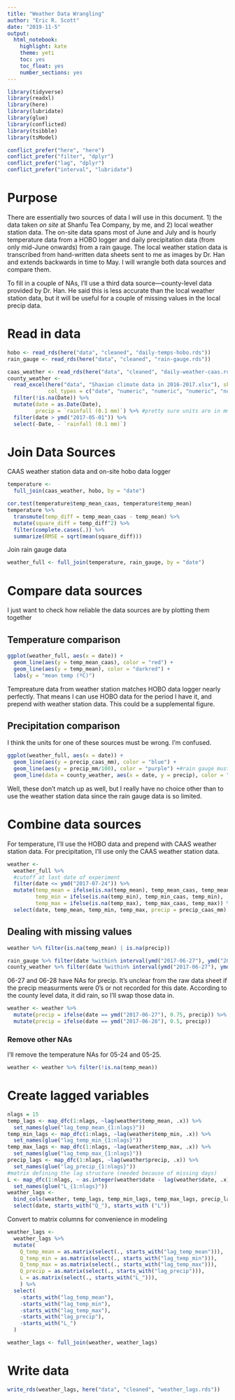 ```yaml
---
title: "Weather Data Wrangling"
author: "Eric R. Scott"
date: "2019-11-5"
output: 
  html_notebook: 
    highlight: kate
    theme: yeti
    toc: yes
    toc_float: yes
    number_sections: yes
---
```

```r
library(tidyverse)
library(readxl)
library(here)
library(lubridate)
library(glue)
library(conflicted)
library(tsibble)
library(tsModel)

conflict_prefer("here", "here")
conflict_prefer("filter", "dplyr")
conflict_prefer("lag", "dplyr")
conflict_prefer("interval", "lubridate")
```

# Purpose

There are essentially two sources of data I will use in this document.  1) the data taken *on site* at Shanfu Tea Company, by me, and 2) local weather station data.  The on-site data spans most of June and July and is hourly temperature data from a HOBO logger and daily precipitation data (from only mid-June onwards) from a rain gauge.  The local weather station data is transcribed from hand-written data sheets sent to me as images by Dr. Han and extends backwards in time to May.  I will wrangle both data sources and compare them.

To fill in a couple of NAs, I'll use a third data source---county-level data provided by Dr. Han.  He said this is less accurate than the local weather station data, but it will be useful for a couple of missing values in the local precip data.

# Read in data

```r
hobo <- read_rds(here("data", "cleaned", "daily-temps-hobo.rds"))
rain_gauge <- read_rds(here("data", "cleaned", "rain-gauge.rds"))

caas_weather <- read_rds(here("data", "cleaned", "daily-weather-caas.rds"))
county_weather <- 
  read_excel(here("data", "Shaxian climate data in 2016-2017.xlsx"), skip = 1,
             col_types = c("date", "numeric", "numeric", "numeric", "numeric", "numeric", "numeric")) %>%
  filter(!is.na(Date)) %>% 
  mutate(date = as.Date(Date),
         precip = `rainfall (0.1 mm)`) %>% #pretty sure units are in mm and this just means they were measured out to 0.1 mm.
  filter(date > ymd("2017-05-01")) %>% 
  select(-Date, - `rainfall (0.1 mm)`)
```

# Join Data Sources

CAAS weather station data and on-site hobo data logger

```r
temperature <-
  full_join(caas_weather, hobo, by = "date")
```
```r
cor.test(temperature$temp_mean_caas, temperature$temp_mean)
temperature %>% 
  transmute(temp_diff = temp_mean_caas - temp_mean) %>%
  mutate(square_diff = temp_diff^2) %>% 
  filter(complete.cases(.)) %>% 
  summarize(RMSE = sqrt(mean(square_diff)))
```

Join rain gauge data

```r
weather_full <- full_join(temperature, rain_gauge, by = "date")
```

# Compare data sources

I just want to check how reliable the data sources are by plotting them together

## Temperature comparison

```r
ggplot(weather_full, aes(x = date)) +
  geom_line(aes(y = temp_mean_caas), color = "red") +
  geom_line(aes(y = temp_mean), color = "darkred") + 
  labs(y = "mean temp (ºC)")
```
Tempreature data from weather station matches HOBO data logger nearly perfectly.  That means I can use HOBO data for the period I have it, and prepend with weather station data.  This could be a supplemental figure.


## Precipitation comparison

I think the units for one of these sources must be wrong.  I'm confused.

```r
ggplot(weather_full, aes(x = date)) +
  geom_line(aes(y = precip_caas_mm), color = "blue") +
  geom_line(aes(y = precip_mm/100), color = "purple") +#rain gauge must be in cm, not mm...
  geom_line(data = county_weather, aes(x = date, y = precip), color = "darkgreen")
```

Well, these don't match up as well, but I really have no choice other than to use the weather station data since the rain gauge data is so limited.

# Combine data sources

For temperature, I'll use the HOBO data and prepend with CAAS weather station data.  For precipitation, I'll use only the CAAS weather station data.

```r
weather <- 
  weather_full %>% 
  #cutoff at last date of experiment
  filter(date <= ymd("2017-07-24")) %>% 
  mutate(temp_mean = ifelse(is.na(temp_mean), temp_mean_caas, temp_mean),
         temp_min = ifelse(is.na(temp_min), temp_min_caas, temp_min),
         temp_max = ifelse(is.na(temp_max), temp_max_caas, temp_max)) %>% 
  select(date, temp_mean, temp_min, temp_max, precip = precip_caas_mm)
```

## Dealing with missing values

```r
weather %>% filter(is.na(temp_mean) | is.na(precip))
```
```r
rain_gauge %>% filter(date %within% interval(ymd("2017-06-27"), ymd("2017-06-28")))
county_weather %>% filter(date %within% interval(ymd("2017-06-27"), ymd("2017-06-28")))
```


06-27 and 06-28 have NAs for precip.  It's unclear from the raw data sheet if the precip measurments were 0's or not recorded for this date.  According to the county level data, it did rain, so I'll swap those data in.

```r
weather <- weather %>% 
  mutate(precip = ifelse(date == ymd("2017-06-27"), 0.75, precip)) %>%
  mutate(precip = ifelse(date == ymd("2017-06-28"), 0.5, precip))
```

### Remove other NAs

I'll remove the temperature NAs for 05-24 and 05-25.

```r
weather <- weather %>% filter(!is.na(temp_mean))
```


# Create lagged variables
```r
nlags = 15
temp_lags <- map_dfc(1:nlags, ~lag(weather$temp_mean, .x)) %>%
  set_names(glue("lag_temp_mean_{1:nlags}"))
temp_min_lags <- map_dfc(1:nlags, ~lag(weather$temp_min, .x)) %>% 
  set_names(glue("lag_temp_min_{1:nlags}"))
temp_max_lags <- map_dfc(1:nlags, ~lag(weather$temp_max, .x)) %>% 
  set_names(glue("lag_temp_max_{1:nlags}"))
precip_lags <- map_dfc(1:nlags, ~lag(weather$precip, .x)) %>%
  set_names(glue("lag_precip_{1:nlags}"))
#matrix defining the lag structure (needed because of missing days)
L <- map_dfc(1:nlags, ~ as.integer(weather$date - lag(weather$date, .x))) %>% 
  set_names(glue("L_{1:nlags}"))
weather_lags <- 
  bind_cols(weather, temp_lags, temp_min_lags, temp_max_lags, precip_lags, L) %>% 
  select(date, starts_with("Q_"), starts_with ("L"))
```

Convert to matrix columns for convenience in modeling

```r
weather_lags <- 
  weather_lags %>% 
  mutate(
    Q_temp_mean = as.matrix(select(., starts_with("lag_temp_mean"))),
    Q_temp_min = as.matrix(select(., starts_with("lag_temp_min"))),
    Q_temp_max = as.matrix(select(., starts_with("lag_temp_max"))),
    Q_precip = as.matrix(select(., starts_with("lag_precip"))),
    L = as.matrix(select(., starts_with("L_"))),
    ) %>% 
  select(
    -starts_with("lag_temp_mean"), 
    -starts_with("lag_temp_min"),
    -starts_with("lag_temp_max"),
    -starts_with("lag_precip"),
    -starts_with("L_")
  )

weather_lags <- full_join(weather, weather_lags)
```


# Write data

```r
write_rds(weather_lags, here("data", "cleaned", "weather_lags.rds"))
```
